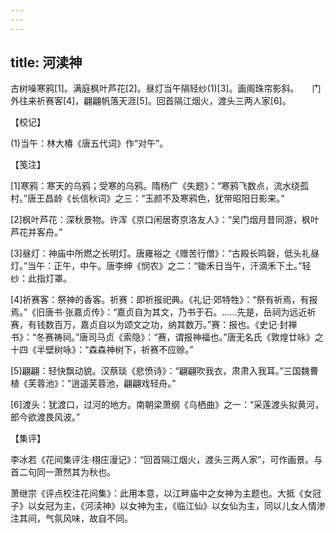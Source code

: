 ```yaml
---
---
---
```

title: 河渎神
---




古树噪寒鸦[1]。满庭枫叶芦花[2]。昼灯当午隔轻纱(1)[3]。画阁珠帘影斜。　　门外往来祈赛客[4]，翩翩帆落天涯[5]。回首隔江烟火，渡头三两人家[6]。





【校记】


(1)当午：林大椿《唐五代词》作“对午”。





【笺注】


[1]寒鸦：寒天的乌鸦；受寒的乌鸦。隋杨广《失题》：“寒鸦飞数点，流水绕孤村。”唐王昌龄《长信秋词》之三：“玉颜不及寒鸦色，犹带昭阳日影来。”

[2]枫叶芦花：深秋景物。许浑《京口闲居寄京洛友人》：“吴门烟月昔同游，枫叶芦花并客舟。”

[3]昼灯：神庙中所燃之长明灯。唐雍裕之《赠苦行僧》：“古殿长鸣磬，低头礼昼灯。”当午：正午，中午。唐李绅《悯农》之二：“锄禾日当午，汗滴禾下土。”轻纱：此指灯罩。

[4]祈赛客：祭神的香客。祈赛：即祈报祀典。《礼记·郊特牲》：“祭有祈焉，有报焉。”《旧唐书·张嘉贞传》：“嘉贞自为其文，乃书于石。……先是，岳祠为远近祈赛，有钱数百万，嘉贞自以为颂文之功，纳其数万。”赛：报也。《史记·封禅书》：“冬赛祷祠。”唐司马贞《索隐》：“赛，谓报神福也。”唐无名氏《敦煌廿咏》之十四《半壁树咏》：“森森神树下，祈赛不应赊。”

[5]翩翩：轻快飘动貌。汉蔡琰《悲愤诗》：“翩翩吹我衣，肃肃入我耳。”三国魏曹植《芙蓉池》：“逍遥芙蓉池，翩翩戏轻舟。”

[6]渡头：犹渡口，过河的地方。南朝梁萧纲《乌栖曲》之一：“采莲渡头拟黄河，郎今欲渡畏风波。”





【集评】


李冰若《花间集评注·栩庄漫记》：“回首隔江烟火，渡头三两人家”，可作画景。与首二句同一萧然其为秋也。

萧继宗《评点校注花间集》：此用本意，以江畔庙中之女神为主题也。大抵《女冠子》以女冠为主，《河渎神》以女神为主，《临江仙》以女仙为主，同以儿女人情渗注其间，气氛风味，故自不同。